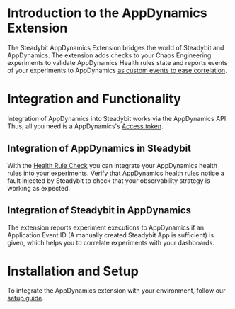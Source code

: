 # Introduction to the AppDynamics Extension
The Steadybit AppDynamics Extension bridges the world of Steadybit and AppDynamics.
The extension adds checks to your Chaos Engineering experiments to validate AppDynamics Health rules state and reports events of your experiments to AppDynamics [as custom events to ease correlation](https://docs.appdynamics.com/appd/23.x/latest/en/appdynamics-essentials/monitor-events#id-.MonitorEventsv23.1-FilterCustomEvents).

# Integration and Functionality
Integration of AppDynamics into Steadybit works via the AppDynamics API.
Thus, all you need is a AppDynamics's [Access token](https://docs.appdynamics.com/appd/23.x/latest/en/extend-appdynamics/appdynamics-apis/api-clients).

## Integration of AppDynamics in Steadybit
With the [Health Rule Check](/action/com.steadybit.extension_appdynamics.health-rule.check) you can integrate your AppDynamics health rules into your experiments.
Verify that AppDynamics health rules notice a fault injected by Steadybit to check that your observability strategy is working as expected.

## Integration of Steadybit in AppDynamics
The extension reports experiment executions to AppDynamics if an Application Event ID (A manually created Steadybit App is sufficient) is given, which helps you to correlate experiments with your dashboards.

# Installation and Setup
To integrate the AppDynamics extension with your environment, follow our [setup guide](https://github.com/steadybit/extension-appdynamics#installation).